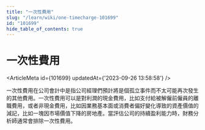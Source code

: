 ```yaml
---
title: "一次性費用"
slug: "/learn/wiki/one-timecharge-101699"
id: "101699"
hide_table_of_contents: true
---
```



# 一次性費用

<ArticleMeta id={101699} updatedAt={'2023-09-26 13:58:58'} />
<div className='border-solid border-b border-t-0 my-4 border-[var(--ifm-color-gray-300)]' />

一次性費用在公司會計中是指公司經理們預計將是個孤立事件而不太可能再次發生的其他費用。一次性費用可以是對利潤的現金費用，比如支付給被解僱前僱員的離職費用，或者非現金費用，比如因業務基本面或消費者偏好變化導致的資產價值的減記，比如一塊因市場價值下降的房地產。當評估公司的持續盈利能力時，財務分析師通常會排除一次性費用。
